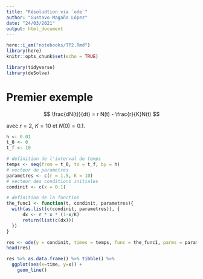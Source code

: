 ```yaml
---
title: "Résoludtion via `ode`"
author: "Gustavo Magaña López"
date: "24/03/2021"
output: html_document
---
```


```r
here::i_am("notebooks/TP2.Rmd")
library(here)
knitr::opts_chunk$set(echo = TRUE)
```


```r
library(tidyverse)
library(deSolve)
```

# Premier exemple

$$
\frac{dN(t)}{dt} = r N(t) - \frac{r}{K}N(t)
$$

avec $r = 2$, $K = 10$ et $N(0) = 0.1$.

```r
h <- 0.01
t_0 <- 0
t_f <- 10

# definition de l'interval de temps
temps <- seq(from = t_0, to = t_f, by = h)
# vecteur de parametres
parametres <- c(r = 1.5, K = 10)
# vecteur des conditions initiales
condinit <- c(x = 0.1)

# definition de la fonction
the_func1 <- function(t, condinit, parametres){
  with(as.list(c(condinit, parametres)), {
      dx <- r * x * (1-x/K)
      return(list(c(dx)))
  })
}

res <- ode(y = condinit, times = temps, func = the_func1, parms = parametres)
head(res)

res %>% as.data.frame() %>% tibble() %>%
  ggplot(aes(x=time, y=x)) +
    geom_line()
```




